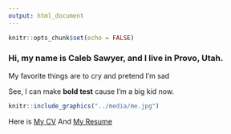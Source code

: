 ```yaml
---
output: html_document
---
```


```r
knitr::opts_chunk$set(echo = FALSE)
```


### Hi, my name is Caleb Sawyer, and I live in Provo, Utah. 

My favorite things are to cry and pretend I'm sad

See, I can make **bold test** cause I'm a big kid now.

```r
knitr::include_graphics("../media/me.jpg")
```


Here is [My CV](http://cbsawyer.github.io/media/cv.pdf)
And [My Resume](http://cbsawyer.github.io/media/Resume.pdf)

